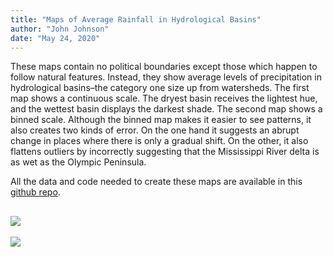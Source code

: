 ```yaml
---
title: "Maps of Average Rainfall in Hydrological Basins"
author: "John Johnson"
date: "May 24, 2020"
---
```


These maps contain no political boundaries except those which happen to follow natural features. Instead, they show average levels of precipitation in hydrological basins–the category one size up from watersheds. The first map shows a continuous scale. The dryest basin receives the lightest hue, and the wettest basin displays the darkest shade. The second map shows a binned scale. Although the binned map makes it easier to see patterns, it also creates two kinds of error. On the one hand it suggests an abrupt change in places where there is only a gradual shift. On the other, it also flattens outliers by incorrectly suggesting that the Mississippi River delta is as wet as the Olympic Peninsula.

All the data and code needed to create these maps are available in this [github repo](https://github.com/jdjohn215/HUC8_precip_map).

:::{.column-page}
![](graphics/HUC8_Normals_map_binned_scale.png)
---

![](graphics/HUC8_Normals_map_continuous_scale.png)
:::